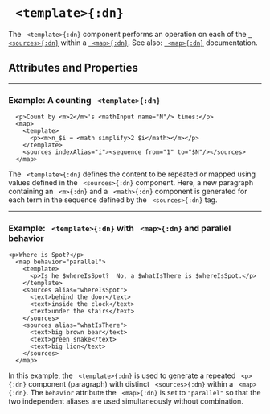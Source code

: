 


# ` <template>{:dn}`


The ` <template>{:dn}` component performs an operation on each of the [` <sources>{:dn}`](sources.mdx) 
within a [` <map>{:dn}`](map.mdx).  See also: [` <map>{:dn}`](map.mdx) documentation.


## Attributes and Properties 
 <AttrDisplay name='template'/> 
 <PropDisplay name='template'/>
 
---

### Example: A counting ` <template>{:dn}`


```doenet-editor-horiz
  <p>Count by <m>2</m>'s <mathInput name="N"/> times:</p>   
  <map>
    <template>
      <p><m>n_$i = <math simplify>2 $i</math></m></p>  
    </template>
    <sources indexAlias="i"><sequence from="1" to="$N"/></sources>
  </map>
```



The ` <template>{:dn}` defines the content to be repeated or mapped using values defined in the ` <sources>{:dn}` component. Here, a new paragraph containing an ` <m>{:dn}` and a ` <math>{:dn}` component is generated for each term in the sequence defined by the ` <sources>{:dn}` tag.



---

### Example: ` <template>{:dn}` with ` <map>{:dn}` and parallel behavior


```doenet-editor-horiz
<p>Where is Spot?</p>
  <map behavior="parallel">
    <template>
      <p>Is he $whereIsSpot?  No, a $whatIsThere is $whereIsSpot.</p>  
    </template>
    <sources alias="whereIsSpot">
      <text>behind the door</text>
      <text>inside the clock</text>
      <text>under the stairs</text>
    </sources>
    <sources alias="whatIsThere">
      <text>big brown bear</text>
      <text>green snake</text>
      <text>big lion</text>
    </sources>
  </map>
```



In this example, the ` <template>{:dn}` is used to generate a repeated ` <p>{:dn}` component (paragraph) with distinct ` <sources>{:dn}` within a ` <map>{:dn}`. The `behavior` attribute the ` <map>{:dn}` is set to `"parallel"` so that the two independent aliases are used simultaneously without combination.



